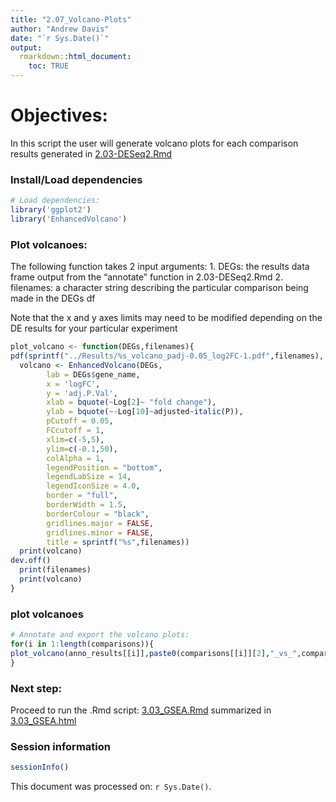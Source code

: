 ```yaml
---
title: "2.07_Volcano-Plots"
author: "Andrew Davis"
date: "`r Sys.Date()`"
output:
  rmarkdown::html_document:
    toc: TRUE
---
```

# Objectives:
In this script the user will generate volcano plots for each comparison results generated in [2.03-DESeq2.Rmd](../R_scripts/2.03-DESeq2.Rmd)

### Install/Load dependencies
```r
# Load dependencies:
library('ggplot2')
library('EnhancedVolcano')
```

### Plot volcanoes:
The following function takes 2 input arguments:
  1. DEGs: the results data frame output from the "annotate" function in 2.03-DESeq2.Rmd
  2. filenames: a character string describing the particular comparison being made in the DEGs df
  
Note that the x and y axes limits may need to be modified depending on the DE results for your particular experiment
```r
plot_volcano <- function(DEGs,filenames){
pdf(sprintf("../Results/%s_volcano_padj-0.05_log2FC-1.pdf",filenames), height=8, width=8)
  volcano <- EnhancedVolcano(DEGs,
        lab = DEGs$gene_name,
        x = 'logFC',
        y = 'adj.P.Val',
        xlab = bquote(~Log[2]~ "fold change"),
        ylab = bquote(~-Log[10]~adjusted~italic(P)),
        pCutoff = 0.05,
        FCcutoff = 1,
        xlim=c(-5,5),
        ylim=c(-0.1,50),
        colAlpha = 1,
        legendPosition = "bottom",
        legendLabSize = 14,
        legendIconSize = 4.0,
        border = "full",
        borderWidth = 1.5,
        borderColour = "black",
        gridlines.major = FALSE,
        gridlines.minor = FALSE,
        title = sprintf("%s",filenames))
  print(volcano)
dev.off()
  print(filenames)
  print(volcano)
}
```

### plot volcanoes
```r
# Annotate and export the volcano plots:
for(i in 1:length(comparisons)){
plot_volcano(anno_results[[i]],paste0(comparisons[[i]][2],"_vs_",comparisons[[i]][3]))
}
```

### Next step: 
Proceed to run the .Rmd script: [3.03_GSEA.Rmd](3.03_GSEA.Rmd) summarized in [3.03_GSEA.html](../Results/3.03_GSEA.html)

### Session information
```r
sessionInfo()
```

This document was processed on: `r Sys.Date()`.
